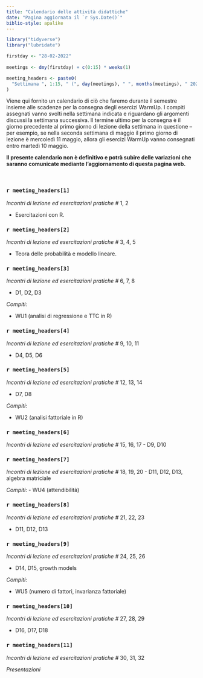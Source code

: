 ```yaml
---
title: "Calendario delle attività didattiche"
date: "Pagina aggiornata il `r Sys.Date()`"
biblio-style: apalike
---
```


```r
library("tidyverse")
library("lubridate")
```

```r
firstday <- "28-02-2022"
    
meetings <- dmy(firstday) + c(0:15) * weeks(1)

meeting_headers <- paste0(
  "Settimana ", 1:15, " (", day(meetings), " ", months(meetings), " 2022)"
)
```

Viene qui fornito un calendario di ciò che faremo durante il semestre insieme alle scadenze per la consegna degli esercizi WarmUp. I compiti assegnati vanno svolti nella settimana indicata e riguardano gli argomenti discussi la settimana successiva. Il termine ultimo per la consegna è il giorno precedente al primo giorno di lezione della settimana in questione -- per esempio, se nella seconda settimana di maggio il primo giorno di lezione è mercoledì 11 maggio, allora gli esercizi WarmUp vanno consegnati entro martedì 10 maggio. 

**Il presente calendario non è definitivo e potrà subire delle variazioni che saranno comunicate mediante l'aggiornamento di questa pagina web.**

\

<!-- ------------------------------------------------------ -->

### `r meeting_headers[1]`

*Incontri di lezione ed esercitazioni pratiche #* 1, 2

- Esercitazioni con $\textsf{R}$.


<!-- ------------------------------------------------------ -->

### `r meeting_headers[2]`

*Incontri di lezione ed esercitazioni pratiche #* 3, 4, 5

- Teora delle probabilità e modello lineare.

<!-- ------------------------------------------------------ -->

### `r meeting_headers[3]`

*Incontri di lezione ed esercitazioni pratiche #* 6, 7, 8

- D1, D2, D3
 
*Compiti*:

- WU1 (analisi di regressione e TTC in $\textsf{R}$)

<!-- ------------------------------------------------------ -->

### `r meeting_headers[4]`

*Incontri di lezione ed esercitazioni pratiche #* 9, 10, 11

- D4, D5, D6

<!-- ------------------------------------------------------ -->

### `r meeting_headers[5]`

*Incontri di lezione ed esercitazioni pratiche #* 12, 13, 14

- D7, D8

*Compiti*: 

- WU2 (analisi fattoriale in $\textsf{R}$)

<!-- ------------------------------------------------------ -->

### `r meeting_headers[6]`

*Incontri di lezione ed esercitazioni pratiche #* 15, 16, 17
 - D9, D10

<!-- ------------------------------------------------------ -->

### `r meeting_headers[7]`

*Incontri di lezione ed esercitazioni pratiche #* 18, 19, 20
- D11, D12, D13, algebra matriciale

*Compiti*: 
- WU4 (attendibilità)

<!-- ------------------------------------------------------ -->

### `r meeting_headers[8]`

*Incontri di lezione ed esercitazioni pratiche #* 21, 22, 23

- D11, D12, D13

<!-- ------------------------------------------------------ -->

### `r meeting_headers[9]`

*Incontri di lezione ed esercitazioni pratiche #* 24, 25, 26

- D14, D15, growth models

*Compiti*: 

- WU5 (numero di fattori, invarianza fattoriale)

<!-- ------------------------------------------------------ -->

### `r meeting_headers[10]`

*Incontri di lezione ed esercitazioni pratiche #* 27, 28, 29

- D16, D17, D18

<!-- ------------------------------------------------------ -->

### `r meeting_headers[11]`

*Incontri di lezione ed esercitazioni pratiche #* 30, 31, 32

*Presentazioni*

<!-- ------------------------------------------------------ -->



